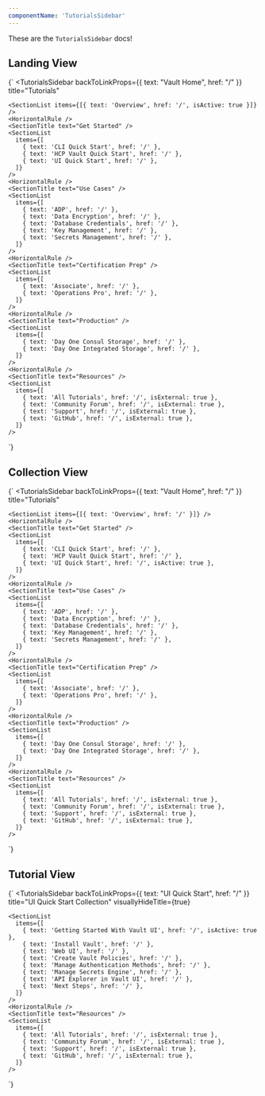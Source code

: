 ```yaml
---
componentName: 'TutorialsSidebar'
---
```


These are the `TutorialsSidebar` docs!

## Landing View

<LiveComponent>{`
  <TutorialsSidebar
    backToLinkProps={{ text: "Vault Home", href: "/" }}
    title="Tutorials"
  >
    <SectionList items={[{ text: 'Overview', href: '/', isActive: true }]} />
    <HorizontalRule />
    <SectionTitle text="Get Started" />
    <SectionList
      items={[
        { text: 'CLI Quick Start', href: '/' },
        { text: 'HCP Vault Quick Start', href: '/' },
        { text: 'UI Quick Start', href: '/' },
      ]}
    />
    <HorizontalRule />
    <SectionTitle text="Use Cases" />
    <SectionList
      items={[
        { text: 'ADP', href: '/' },
        { text: 'Data Encryption', href: '/' },
        { text: 'Database Credentials', href: '/' },
        { text: 'Key Management', href: '/' },
        { text: 'Secrets Management', href: '/' },
      ]}
    />
    <HorizontalRule />
    <SectionTitle text="Certification Prep" />
    <SectionList
      items={[
        { text: 'Associate', href: '/' },
        { text: 'Operations Pro', href: '/' },
      ]}
    />
    <HorizontalRule />
    <SectionTitle text="Production" />
    <SectionList
      items={[
        { text: 'Day One Consul Storage', href: '/' },
        { text: 'Day One Integrated Storage', href: '/' },
      ]}
    />
    <HorizontalRule />
    <SectionTitle text="Resources" />
    <SectionList
      items={[
        { text: 'All Tutorials', href: '/', isExternal: true },
        { text: 'Community Forum', href: '/', isExternal: true },
        { text: 'Support', href: '/', isExternal: true },
        { text: 'GitHub', href: '/', isExternal: true },
      ]}
    />
  </TutorialsSidebar>
`}</LiveComponent>

## Collection View

<LiveComponent>{`
  <TutorialsSidebar
    backToLinkProps={{ text: "Vault Home", href: "/" }}
    title="Tutorials"
  >
    <SectionList items={[{ text: 'Overview', href: '/' }]} />
    <HorizontalRule />
    <SectionTitle text="Get Started" />
    <SectionList
      items={[
        { text: 'CLI Quick Start', href: '/' },
        { text: 'HCP Vault Quick Start', href: '/' },
        { text: 'UI Quick Start', href: '/', isActive: true },
      ]}
    />
    <HorizontalRule />
    <SectionTitle text="Use Cases" />
    <SectionList
      items={[
        { text: 'ADP', href: '/' },
        { text: 'Data Encryption', href: '/' },
        { text: 'Database Credentials', href: '/' },
        { text: 'Key Management', href: '/' },
        { text: 'Secrets Management', href: '/' },
      ]}
    />
    <HorizontalRule />
    <SectionTitle text="Certification Prep" />
    <SectionList
      items={[
        { text: 'Associate', href: '/' },
        { text: 'Operations Pro', href: '/' },
      ]}
    />
    <HorizontalRule />
    <SectionTitle text="Production" />
    <SectionList
      items={[
        { text: 'Day One Consul Storage', href: '/' },
        { text: 'Day One Integrated Storage', href: '/' },
      ]}
    />
    <HorizontalRule />
    <SectionTitle text="Resources" />
    <SectionList
      items={[
        { text: 'All Tutorials', href: '/', isExternal: true },
        { text: 'Community Forum', href: '/', isExternal: true },
        { text: 'Support', href: '/', isExternal: true },
        { text: 'GitHub', href: '/', isExternal: true },
      ]}
    />
  </TutorialsSidebar>
`}</LiveComponent>

## Tutorial View

<LiveComponent>{`
  <TutorialsSidebar
    backToLinkProps={{ text: "UI Quick Start", href: "/" }}
    title="UI Quick Start Collection"
    visuallyHideTitle={true}
  >
    <SectionList
      items={[
        { text: 'Getting Started With Vault UI', href: '/', isActive: true },
        { text: 'Install Vault', href: '/' },
        { text: 'Web UI', href: '/' },
        { text: 'Create Vault Policies', href: '/' },
        { text: 'Manage Authentication Methods', href: '/' },
        { text: 'Manage Secrets Engine', href: '/' },
        { text: 'API Explorer in Vault UI', href: '/' },
        { text: 'Next Steps', href: '/' },
      ]}
    />
    <HorizontalRule />
    <SectionTitle text="Resources" />
    <SectionList
      items={[
        { text: 'All Tutorials', href: '/', isExternal: true },
        { text: 'Community Forum', href: '/', isExternal: true },
        { text: 'Support', href: '/', isExternal: true },
        { text: 'GitHub', href: '/', isExternal: true },
      ]}
    />
  </TutorialsSidebar>
`}</LiveComponent>
